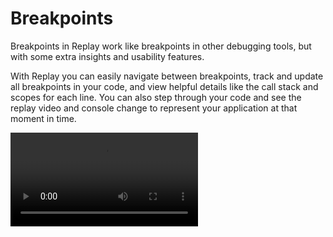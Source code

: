 
# Breakpoints

Breakpoints in Replay work like breakpoints in other debugging tools, but with some extra insights and usability features. 

With Replay you can easily navigate between breakpoints, track and update all breakpoints in your code, and view helpful details like the call stack and scopes for each line. You can also step through your code and see the replay video and console change to represent your application at that moment in time.

<Video src="/media/common/jump-to-breakpoint.mp4" />

### Adding a breakpoint

Clicking in the gutter to add and remove breakpoints. All existing breakpoints are listed in the **Breakpoints pane** in the **Pause Information panel**. 

Adding a breakpoint automatically opens the panel, or click the pause icon in the left sidebar to toggle the view.

You can also click the x icon on any existing breakpoint in the Breakpoints pane to remove it.

![Adding a breakpoint](/media/reference-guide/debugger/breakpoints/adding-breakpoint.png)

### Navigating between breakpoints

Click resume and rewind in the Pause Information panel to go to the next or previous breakpoint. 

![Navigating between breakpoints](/media/reference-guide/debugger/breakpoints/navigating-between-breakpoints.png)

### Stepping forward and backwards

Click step forward or backwards to go to the next or previous expression.

![Stepping forward and backwards](/media/reference-guide/debugger/breakpoints/stepping-forwards-backwards.png)

### Stepping in

Click step in to enter the next function call or advance to the next expression.

![Stepping in](/media/reference-guide/debugger/breakpoints/stepping-in.png)

### Stepping out

Click step out to exit the current function.

![Stepping out](/media/reference-guide/debugger/breakpoints/stepping-out.png)

### Scrubbing forward and backwards

Scrub forward or backwards in the frame timeline to move forward or backwards in the current function. Click and hold the blue marker while dragging along the timeline to scrub. You’ll see the highlighted line of code in the Editor change as you move.

![untitled](/media/reference-guide/debugger/breakpoints/scrubbing-forward-and-backwards.png)

### Navigation Shortcuts

Jump to the next or previous execution of a given line with navigation shortcuts.

When hovering on a line in a source:

- Press and hold `cmd` to transform the `+` button to `>` . Click to navigate to the next hit of the line from your current location in time.
- Press and hold `cmd+shift` to transform the `+` button to `<`. Click to navigate to the previous hit of the line from your current location in time.

You will see dots appear on the timeline that mark the executions of that line. The dots will turn red as you navigate between points.

<Video src="/media/reference-guide/debugger/breakpoints/navigationshortcuts.mp4"/>

### Call Stack

When paused on a specific execution of a line of code, you can view the call stack leading up to that point. The call stack shows which function calls resulted in the specific line of code executing.

![Call stack](/media/reference-guide/debugger/breakpoints/call-stack.png)

The Call Stack will also show function executions in the stack related to React and Redux. 

### Scopes

The Scopes pane will show the values of properties and variables within a given scope when paused on an execution of a line of code. View values within the context of local, closure, and global scopes.

![Scopes](/media/reference-guide/debugger/breakpoints/scopes.png)